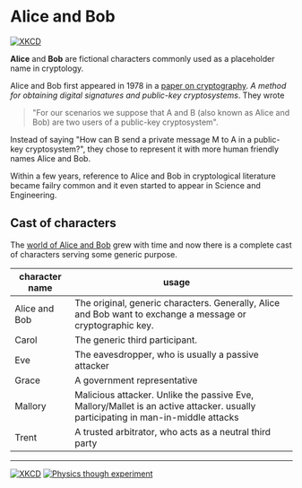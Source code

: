 


# Alice and Bob

[![XKCD](https://imgs.xkcd.com/comics/alice_and_bob.png)](https://xkcd.com/177/)

**Alice** and **Bob** are fictional characters commonly used as a placeholder name in cryptology.

Alice and Bob first appeared in 1978 in a [paper on cryptography](https://dl.acm.org/doi/10.1145/359340.359342). _A method for obtaining digital signatures and public-key cryptosystems_. They wrote

> "For our scenarios we suppose that A and B (also known as Alice and Bob) are two users of a public-key cryptosystem".

Instead of saying "How can B send a private message M to A in a public-key cryptosystem?", they chose to represent it with more human friendly names Alice and Bob.

Within a few years, reference to Alice and Bob in cryptological literature became failry common and it even started to appear in Science and Engineering.

## Cast of characters

The [world of Alice and Bob](http://cryptocouple.com/) grew with time and now there is a complete cast of characters serving some generic purpose.

| **character name** | **usage** &nbsp; &nbsp;                                                                                                          |
| ------------------ | -------------------------------------------------------------------------------------------------------------------------------- |
| Alice and Bob      | The original, generic characters. Generally, Alice and Bob want to exchange a message or cryptographic key.                      |
| Carol              | The generic third participant.                                                                                                   |
| Eve                | The eavesdropper, who is usually a passive attacker                                                                              |
| Grace              | A government representative                                                                                                      |
| Mallory            | Malicious attacker. Unlike the passive Eve, Mallory/Mallet is an active attacker. usually participating in man-in-middle attacks |
| Trent              | A trusted arbitrator, who acts as a neutral third party                                                                          |

---

[![XKCD](https://imgs.xkcd.com/comics/protocol.png)](https://xkcd.com/1323/)
[![Physics though experiment](https://physicsworld.com/wp-content/uploads/2013/04/PW-2013-04-163-Communication-without-particles-pic1.jpg)](https://physicsworld.com/a/alice-and-bob-communicate-without-transferring-a-single-photon/)
